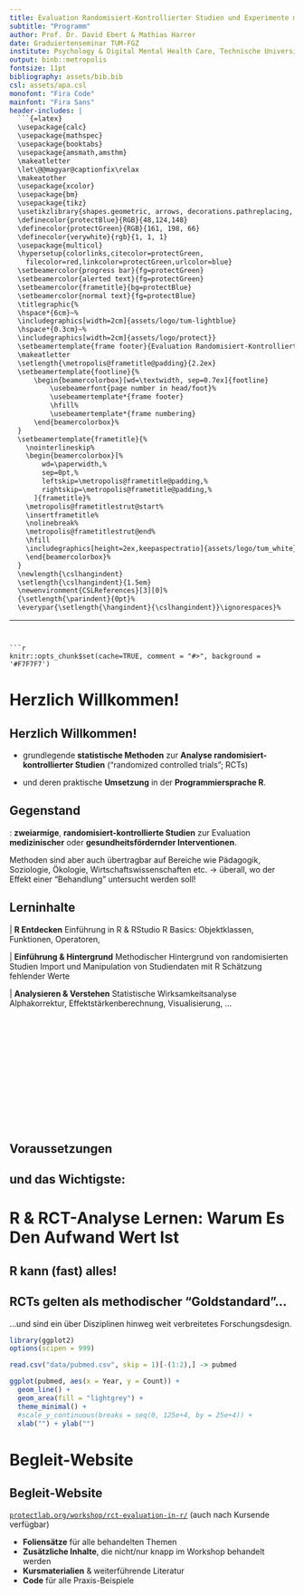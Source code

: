 ```yaml
---
title: Evaluation Randomisiert-Kontrollierter Studien und Experimente mit \textsf{R}
subtitle: "Programm"
author: Prof. Dr. David Ebert & Mathias Harrer
date: Graduiertenseminar TUM-FGZ
institute: Psychology & Digital Mental Health Care, Technische Universität München
output: binb::metropolis
fontsize: 11pt
bibliography: assets/bib.bib
csl: assets/apa.csl
monofont: "Fira Code"
mainfont: "Fira Sans"
header-includes: |
  ```{=latex}
  \usepackage{calc}
  \usepackage{mathspec}
  \usepackage{booktabs}
  \usepackage{amsmath,amsthm}
  \makeatletter
  \let\@@magyar@captionfix\relax
  \makeatother
  \usepackage{xcolor}
  \usepackage{bm}
  \usepackage{tikz}
  \usetikzlibrary{shapes.geometric, arrows, decorations.pathreplacing, calligraphy}
  \definecolor{protectBlue}{RGB}{48,124,148}
  \definecolor{protectGreen}{RGB}{161, 198, 66}
  \definecolor{verywhite}{rgb}{1, 1, 1}
  \usepackage{multicol}
  \hypersetup{colorlinks,citecolor=protectGreen,
    filecolor=red,linkcolor=protectGreen,urlcolor=blue}
  \setbeamercolor{progress bar}{fg=protectGreen}
  \setbeamercolor{alerted text}{fg=protectGreen}
  \setbeamercolor{frametitle}{bg=protectBlue}
  \setbeamercolor{normal text}{fg=protectBlue}
  \titlegraphic{%
  \hspace*{6cm}~%
  \includegraphics[width=2cm]{assets/logo/tum-lightblue}
  \hspace*{0.3cm}~%
  \includegraphics[width=2cm]{assets/logo/protect}}
  \setbeamertemplate{frame footer}{Evaluation Randomisiert-Kontrollierter Studien und Experimente mit \textsf{R}}%         <- !!SET FOOTER TITLE!!
  \makeatletter
  \setlength{\metropolis@frametitle@padding}{2.2ex}
  \setbeamertemplate{footline}{%
      \begin{beamercolorbox}[wd=\textwidth, sep=0.7ex]{footline}
          \usebeamerfont{page number in head/foot}%
          \usebeamertemplate*{frame footer}
          \hfill%
          \usebeamertemplate*{frame numbering}
      \end{beamercolorbox}%
  }
  \setbeamertemplate{frametitle}{%
    \nointerlineskip%
    \begin{beamercolorbox}[%
        wd=\paperwidth,%
        sep=0pt,%
        leftskip=\metropolis@frametitle@padding,%
        rightskip=\metropolis@frametitle@padding,%
      ]{frametitle}%
    \metropolis@frametitlestrut@start%
    \insertframetitle%
    \nolinebreak%
    \metropolis@frametitlestrut@end%
    \hfill
    \includegraphics[height=2ex,keepaspectratio]{assets/logo/tum_white}
    \end{beamercolorbox}%
  }
  \newlength{\cslhangindent}
  \setlength{\cslhangindent}{1.5em}
  \newenvironment{CSLReferences}[3][0]%
  {\setlength{\parindent}{0pt}%
  \everypar{\setlength{\hangindent}{\cslhangindent}}\ignorespaces}%
  ```
---
```


```r
knitr::opts_chunk$set(cache=TRUE, comment = "#>", background = '#F7F7F7')
```

# Herzlich Willkommen!

## Herzlich Willkommen! {.t}

**\alert{Evaluation Randomisiert-Kontrollierter Studien und Experimente mit \textsf{R}}**

\begin{center}
\includegraphics[width=0.7\textwidth]{assets/rct-r.png}
\end{center}

\underline{"Zwei Workshops in Einem"}

\small
- grundlegende **statistische Methoden** zur **Analyse randomisiert-kontrollierter Studien** ("randomized controlled trials"; RCTs) \dots

- \dots und deren praktische **Umsetzung** in der **Programmiersprache R**.
\normalsize

## Gegenstand 

**\alert{Fokus}**: **zweiarmige**, **randomisiert-kontrollierte Studien** zur Evaluation **medizinischer** oder **gesundheitsfördernder Interventionen**.

Methoden sind aber auch übertragbar auf Bereiche wie Pädagogik, Soziologie, Ökologie, Wirtschaftswissenschaften etc. $\rightarrow$ überall, wo der Effekt einer "Behandlung" untersucht werden soll!

\begin{tikzpicture}[remember picture,overlay]  
  \node [xshift=1.4cm,yshift=-2.4cm] at (current page.center)
    {\includegraphics[height=1.5cm]{assets/sport.jpeg}};
\end{tikzpicture}

\begin{tikzpicture}[remember picture,overlay]  
  \node [xshift=-1.3cm,yshift=-1.7cm] at (current page.center)
    {\includegraphics[height=1.5cm]{assets/vorsorge.jpg}};
\end{tikzpicture}

\begin{tikzpicture}[remember picture,overlay]  
  \node [xshift=4.5cm,yshift=-0.8cm] at (current page.center)
    {\includegraphics[height=2cm]{assets/weight.jpg}};
\end{tikzpicture}

\begin{tikzpicture}[remember picture,overlay]  
  \node [xshift=-4.5cm,yshift=-2.2cm] at (current page.center)
    {\includegraphics[height=2cm]{assets/placebo.jpg}};
\end{tikzpicture}

## Lerninhalte


**\alert{Block I}** | **R Entdecken** \newline
\checkmark Einführung in R & RStudio \newline
\checkmark R Basics: Objektklassen, Funktionen, Operatoren, \dots \newline

**\alert{Block II}** | **Einführung & Hintergrund** \newline
\checkmark Methodischer Hintergrund von randomisierten Studien \newline
\checkmark Import und Manipulation von Studiendaten mit R \newline
\checkmark Schätzung fehlender Werte \newline

**\alert{Block III}** | **Analysieren & Verstehen** \newline
\checkmark Statistische Wirksamkeitsanalyse \newline
\checkmark Alphakorrektur, Effektstärkenberechnung, Visualisierung, ...

\begin{tikzpicture}[remember picture,overlay]  
  \node [xshift=4.5cm,yshift=2.5cm] at (current page.center)
    {\includegraphics[height=1.5cm]{assets/rs.png}};
\end{tikzpicture}

\begin{tikzpicture}[remember picture,overlay]  
  \node [xshift=4.5cm,yshift=0.2cm] at (current page.center)
    {\includegraphics[height=1.5cm]{assets/causal.png}};
\end{tikzpicture}

\begin{tikzpicture}[remember picture,overlay]  
  \node [xshift=4.5cm,yshift=-2cm] at (current page.center)
    {\includegraphics[height=2cm]{assets/raincloud.png}};
\end{tikzpicture}



## $~$

\begin{tikzpicture}[remember picture,overlay]  
  \node [xshift=0cm,yshift=-0.6cm] at (current page.center)
    {\includegraphics[width=1.05\paperwidth]{assets/bg-praxis.jpg}};
\end{tikzpicture}

\Huge
\colorbox{white}{\textbf{ Vorwissen }} \par \normalsize 

$$~$$
$$~$$

$$~$$

$$~$$

$$~$$


## Voraussetzungen

\begin{itemize}
    \item[\textbf{\alert{\checkmark}}] Installation von \textbf{R} (4.0.0+) und \textbf{RStudio} auf dem Computer.
    \item[\alert{\checkmark}] Vertrautheit mit basalen \textbf{Konzepten (frequentistischer) Inferenzstatistik} (Lage-/Streueungsmaße, $p$-Werte, (Ko-)varianz, lineare Regression, \dots).
    \item[\alert{\checkmark}] Grundkenntnisse \textbf{experimenteller Forschungsdesigns}, sowie Gefährdungen von deren Validität.
\end{itemize}


\begin{itemize}
    \item[${\times}$] Vorkenntnisse in R (sind aber hilfreich!)
    \item[$\times$] Erfahrungen bei der Analyse randomisiert-kontrollierter Studien
\end{itemize}


## \dots und das Wichtigste:


\includegraphics[width=1\textwidth]{assets/panic.jpg}

# R & RCT-Analyse Lernen: Warum Es Den Aufwand Wert Ist

## R kann (fast) alles!

\begin{tikzpicture}[remember picture,overlay]  
  \node [xshift=0cm,yshift=-0.4cm] at (current page.center)
    {\includegraphics[height=8cm]{assets/r-capa.png}};
\end{tikzpicture} 



## RCTs gelten als methodischer "Goldstandard"...

...und sind ein über Disziplinen hinweg weit verbreitetes Forschungsdesign.

```r
library(ggplot2)
options(scipen = 999)

read.csv("data/pubmed.csv", skip = 1)[-(1:2),] -> pubmed

ggplot(pubmed, aes(x = Year, y = Count)) +
  geom_line() +
  geom_area(fill = "lightgrey") +
  theme_minimal() +
  #scale_y_continuous(breaks = seq(0, 125e+4, by = 25e+4)) +
  xlab("") + ylab("") 

```


# Begleit-Website

## Begleit-Website {.t}

\footnotesize
[`protectlab.org/workshop/rct-evaluation-in-r/`](https://www.protectlab.org/workshop/rct-evaluation-in-r/) (auch nach Kursende verfügbar)

- **Foliensätze** für alle behandelten Themen
- **Zusätzliche Inhalte**, die nicht/nur knapp im Workshop behandelt werden
- **Kursmaterialien** & weiterführende Literatur
- **Code** für alle Praxis-Beispiele
\normalsize

$$~$$

\begin{tikzpicture}[remember picture,overlay]  
  \node [xshift=-2.9cm,yshift=-1.8cm] at (current page.center)
    {\includegraphics[height=4cm]{assets/web2.png}};
\end{tikzpicture}

\begin{tikzpicture}[remember picture,overlay]  
  \node [xshift=2.9cm,yshift=-1.8cm] at (current page.center)
    {\includegraphics[height=4cm]{assets/web1.png}};
\end{tikzpicture}





